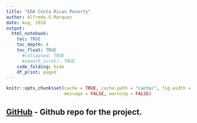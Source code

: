 ```yaml
---
title: "EDA Costa Rican Poverty"
author: Alfredo.G.Marquez
date: Aug, 2018
output:
  html_notebook:
    toc: TRUE
    toc_depth: 4
    toc_float: TRUE 
      #collapsed: TRUE
      #smooth_scroll: TRUE
    code_folding: hide
    df_print: paged
---
```


```r
knitr::opts_chunk$set(cache = TRUE, cache.path = "cache/", fig.width = .67, fig.height = 20, dplyr.width = Inf,
                      message = FALSE, warning = FALSE)

```

[GitHub](https://github.com/Fredo-XVII/Kaggle/tree/master/CostaRican_Household_Poverity) - Github repo for the project.
---


